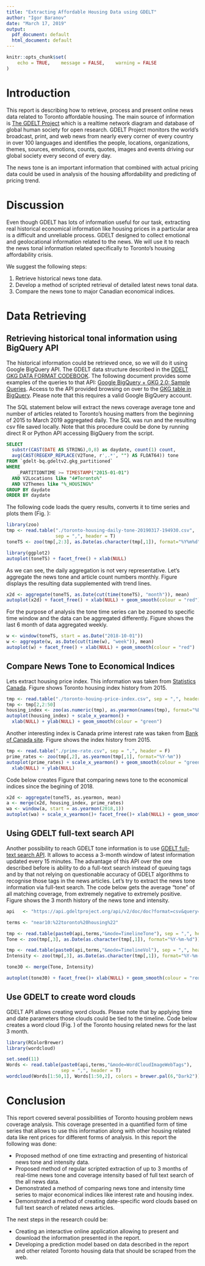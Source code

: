 ```yaml
---
title: "Extracting Affordable Housing Data using GDELT"
author: "Igor Baranov"
date: "March 17, 2019"
output:
  pdf_document: default
  html_document: default
---
```


```r
knitr::opts_chunk$set(
	echo = TRUE, 	message = FALSE,	warning = FALSE
)
```

# Introduction
This report is describing how to retrieve, process and present online news data related to Toronto affordable housing. The main source of information is [The GDELT Project](https://www.gdeltproject.org/) which is a realtime network diagram and database of global human society for open research. GDELT Project monitors the world's broadcast, print, and web news from nearly every corner of every country in over 100 languages and identifies the people, locations, organizations, themes, sources, emotions, counts, quotes, images and events driving our global society every second of every day.

The news tone is an important information that combined with actual pricing data could be used in analysis of the housing affordability and predicting of pricing trend.

# Discussion
Even though GDELT has lots of information useful for our task, extracting real historical economical information like housing prices in a particular area is a difficult and unreliable process. GDELT designed to collect emotional and geolocational information related to the news. We will use it to reach the news tonal information related specifically to Toronto's housing affordability crisis.

We suggest the following steps:


 1. Retrieve historical news tone data.
 2. Develop a method of scripted retrieval of detailed latest news tonal data.
 3. Compare the news tone to major Canadian economical indices.

# Data Retrieving

## Retrieving historical tonal information using BigQuery API

The historical information could be retrieved once, so we will do it using Google BigQuery API. The GDELT data structure described in the [DDELT GKG DATA FORMAT CODEBOOK](http://data.gdeltproject.org/documentation/GDELT-Global_Knowledge_Graph_Codebook-V2.1.pdf). The following document provides some examples of the queries to that API: [Google BigQuery + GKG 2.0: Sample Queries](https://blog.gdeltproject.org/google-bigquery-gkg-2-0-sample-queries/). Access to the API provided browsing on over to the [GKG table in BigQuery](https://bigquery.cloud.google.com/table/gdelt-bq:gdeltv2.gkg). Please note that this requires a valid Google BigQuery account.

The SQL statement below will extract the news coverage average tone and number of articles related to Toronto's housing matters from the beginning of 2015 to March 2019 aggregated daily. The SQL was run and the resulting csv file saved locally. Note that this procedure could be done by running direct R or Python API accessing BigQuery from the script.

\newpage

```sql
SELECT 
  substr(CAST(DATE AS STRING),0,8) as daydate, count(1) count,
  avg(CAST(REGEXP_REPLACE(V2Tone, r',.*', "") AS FLOAT64)) tone
FROM `gdelt-bq.gdeltv2.gkg_partitioned` 
WHERE 
    _PARTITIONTIME >= TIMESTAMP("2015-01-01") 
  AND V2Locations like "4#Toronto%"
  AND V2Themes like "%_HOUSING%"
GROUP BY daydate
ORDER BY daydate
```
The following code loads the query results, converts it to time series and plots them (Fig. \ref{fig:fig1}):

```r
library(zoo)
tmp <- read.table("./toronto-housing-daily-tone-20190317-194930.csv", 
                  sep = ",", header = T)
toneTS <- zoo(tmp[,2:3], as.Date(as.character(tmp[,1]), format="%Y%m%d"))
```
```r
library(ggplot2)
autoplot(toneTS) + facet_free() + xlab(NULL)
```

\newpage

As we can see, the daily aggregation is not very representative. Let's aggregate the news tone and article count numbers monthly. Figure \ref{fig:fg2}  displays the resulting data supplemented with trend lines.

```r
x2d <- aggregate(toneTS, as.Date(cut(time(toneTS), "month")), mean)
autoplot(x2d) + facet_free() + xlab(NULL) + geom_smooth(colour = "red")
```

\newpage

For the purpose of analysis the tone time series can be zoomed to specific time window and the data can be aggregated differently. Figure \ref{fig:fig3} shows the last 6 month of data aggregated weekly.

```r
w <- window(toneTS, start = as.Date("2018-10-01"))
w <- aggregate(w, as.Date(cut(time(w), "week")), mean)
autoplot(w) + facet_free() + xlab(NULL) + geom_smooth(colour = "red")
```

## Compare News Tone to Economical Indices

Lets extract housing price index. This information was taken from [Statistics Canada](https://www150.statcan.gc.ca/t1/tbl1/en/tv.action?pid=1810020501). Figure \ref{fig:fig4} shows Toronto housing index history from 2015.

```r
tmp <- read.table("./toronto-houing-price-index.csv", sep = ",", header = T)
tmp <- tmp[2,2:50]
housing_index <- zoo(as.numeric(tmp), as.yearmon(names(tmp), format="%B.%Y"))
autoplot(housing_index) + scale_x_yearmon() + 
  xlab(NULL) + ylab(NULL) + geom_smooth(colour = "green")
```

Another interesting index is Canada prime interest rate was taken from [Bank of Canada site](https://www.bankofcanada.ca/stats/results//csv?rangeType=dates&ByDate_frequency=daily&lP=lookup_canadian_interest.php&sR=2009-03-18&se=V122495&dF=2015-01-01&dT=2019-03-18). Figure \ref{fig:fig5} shows the index history from 2015.

```r
tmp <- read.table("./prime-rate.csv", sep = ",", header = F)
prime_rates <- zoo(tmp[,2], as.yearmon(tmp[,1], format="%Y-%m"))
autoplot(prime_rates) + scale_x_yearmon() + geom_smooth(colour = "green") +
  xlab(NULL) + ylab(NULL)
```

Code below creates Figure \ref{fig:fig6} that comparing news tone to the economical indices since the begining of 2018.

```r
x2d <- aggregate(toneTS, as.yearmon, mean)
a <- merge(x2d, housing_index, prime_rates)
wa <- window(a, start = as.yearmon(2018,1))
autoplot(wa) + scale_x_yearmon()+ facet_free()+ xlab(NULL) + geom_smooth(colour = "red")
```

\newpage

## Using GDELT full-text search API

Another possibility to reach GDELT tone information is to use [GDELT full-text search  API](https://blog.gdeltproject.org/gdelt-doc-2-0-api-debuts/). It allows to access a 3-month window of latest information updated every 15 minutes. The advantage of this API over the one described before is ability to do a full-text search instead of queuing tags and by that not relying on questionable accuracy of GDELT algorithms to recognise those tags in the news articles. Let's try to extract the news tone information via full-text search. The code below gets the average "tone" of all matching coverage, from extremely negative to extremely positive. Figure \ref{fig:fig7} shows the 3 month history of the news tone and intensity.

```r
api   <- "https://api.gdeltproject.org/api/v2/doc/doc?format=csv&query="

terms <- "near10:%22toronto%20housing%22"

tmp <- read.table(paste0(api,terms,"&mode=TimelineTone"), sep = ",", header = T)
Tone <- zoo(tmp[,3], as.Date(as.character(tmp[,1]), format="%Y-%m-%d"))

tmp <- read.table(paste0(api,terms,"&mode=TimelineVol"), sep = ",", header = T)
Intensity <- zoo(tmp[,3], as.Date(as.character(tmp[,1]), format="%Y-%m-%d"))

tone30 <- merge(Tone, Intensity)

autoplot(tone30) + facet_free()+ xlab(NULL) + geom_smooth(colour = "red")
```

\newpage

## Use GDELT to create word clouds

GDELT API allows creating word clouds. Please note that by applying time and date parameters those clouds could be tied to the timeline. Code below creates a word cloud (Fig. \ref{fig:fig8}) of the Toronto housing related news for the last 3 month.

```r
library(RColorBrewer)
library(wordcloud)

set.seed(11)
Words <- read.table(paste0(api,terms,"&mode=WordCloudImageWebTags"),
                    sep = ",", header = T)
wordcloud(Words[1:50,1], Words[1:50,2], colors = brewer.pal(6,"Dark2"))
```

\newpage

# Conclusion

This report covered several possibilities of Toronto housing problem news coverage analysis. This coverage presented in a quantified form of time series that allows to use this information along with other housing related data like rent prices for different forms of analysis. In this report the following was done:

 - Proposed method of one time extracting and presenting of historical news tone and intensity data.
 - Proposed method of regular scripted extraction of up to 3 months of real-time news tone and coverage intensity based of full text search of the all news data.
  - Demonstrated a method of comparing news tone and intensity time series to major economical indices like interest rate and housing index.
  - Demonstrated a method of creating date-specific word clouds based on full text search of related news articles.

The next steps in the research could be:

 - Creating an interactive online application allowing to present and download the information presented in the report.
 - Developing a prediction model based on data described in the report and other related Toronto housing data that should be scraped from the web.
